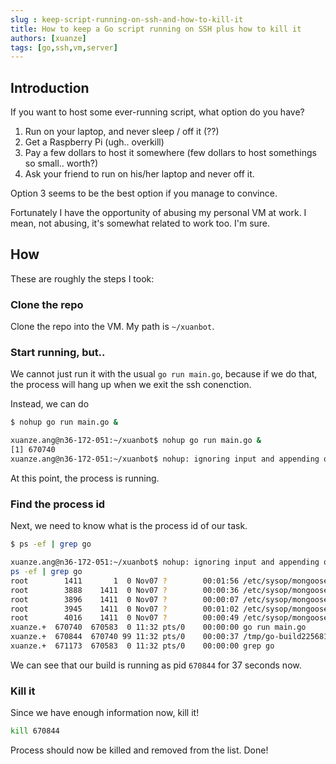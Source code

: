 ```yaml
---
slug : keep-script-running-on-ssh-and-how-to-kill-it
title: How to keep a Go script running on SSH plus how to kill it
authors: [xuanze]
tags: [go,ssh,vm,server]
---
```


## Introduction

If you want to host some ever-running script, what option do you have?

1. Run on your laptop, and never sleep / off it (??)
2. Get a Raspberry Pi (ugh.. overkill)
2. Pay a few dollars to host it somewhere (few dollars to host somethings so small.. worth?)
3. Ask your friend to run on his/her laptop and never off it.

Option 3 seems to be the best option if you manage to convince.

Fortunately I have the opportunity of abusing my personal VM at work. 
I mean, not abusing, it's somewhat related to work too. I'm sure.

<!--truncate-->

## How

These are roughly the steps I took:

### Clone the repo
Clone the repo into the VM. My path is `~/xuanbot`.

### Start running, but..
We cannot just run it with the usual `go run main.go`, because if we do that, the process will hang up when we exit the ssh conenction.

Instead, we can do

```bash
$ nohup go run main.go &

xuanze.ang@n36-172-051:~/xuanbot$ nohup go run main.go &
[1] 670740
xuanze.ang@n36-172-051:~/xuanbot$ nohup: ignoring input and appending output to 'nohup.out'
```

At this point, the process is running.

### Find the process id
Next, we need to know what is the process id of our task.

```bash
$ ps -ef | grep go

xuanze.ang@n36-172-051:~/xuanbot$ nohup: ignoring input and appending output to 'nohup.out'
ps -ef | grep go
root        1411       1  0 Nov07 ?        00:01:56 /etc/sysop/mongoosev3-agent/mongoosev3-agent
root        3888    1411  0 Nov07 ?        00:00:36 /etc/sysop/mongoosev3-agent/plugin/driver/driver
root        3896    1411  0 Nov07 ?        00:00:07 /etc/sysop/mongoosev3-agent/plugin/journal_watcher/journal_watcher
root        3945    1411  0 Nov07 ?        00:01:02 /etc/sysop/mongoosev3-agent/plugin/collector/collector
root        4016    1411  0 Nov07 ?        00:00:49 /etc/sysop/mongoosev3-agent/plugin/baseline/baseline
xuanze.+  670740  670583  0 11:32 pts/0    00:00:00 go run main.go
xuanze.+  670844  670740 99 11:32 pts/0    00:00:37 /tmp/go-build2256816827/b001/exe/main
xuanze.+  671173  670583  0 11:32 pts/0    00:00:00 grep go
```

We can see that our build is running as pid `670844` for 37 seconds now.

### Kill it
Since we have enough information now, kill it!
```bash
kill 670844
```

Process should now be killed and removed from the list. Done!
